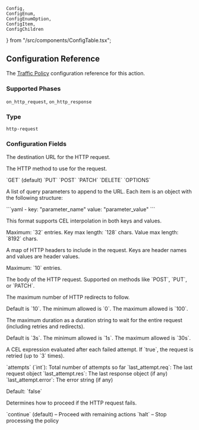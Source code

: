 	Config,
	ConfigEnum,
	ConfigEnumOption,
	ConfigItem,
	ConfigChildren 
} from "/src/components/ConfigTable.tsx";

## Configuration Reference

The [Traffic Policy](/traffic-policy/) configuration
reference for this action.

### Supported Phases

`on_http_request`, `on_http_response`

### Type

`http-request`

### Configuration Fields

<Config>
	<ConfigItem title="url" type="string" required={true} cel={true}>
		<p>
			The destination URL for the HTTP request.
		</p>
	</ConfigItem>
	<ConfigItem title="method" type="enum">
		<p>
			The HTTP method to use for the request.
		</p>
		<ConfigEnum>
			<ConfigEnumOption>`GET` (default)</ConfigEnumOption>
			<ConfigEnumOption>`PUT`</ConfigEnumOption>
			<ConfigEnumOption>`POST`</ConfigEnumOption>
			<ConfigEnumOption>`PATCH`</ConfigEnumOption>
			<ConfigEnumOption>`DELETE`</ConfigEnumOption>
			<ConfigEnumOption>`OPTIONS`</ConfigEnumOption>
		</ConfigEnum>
	</ConfigItem>
	<ConfigItem title="query_params" type="list of objects" cel={true}>
		<p>
			A list of query parameters to append to the URL. Each item is an object with the following structure:
		</p>
```yaml
	- key: "parameter_name"
		value: "parameter_value"
```
		<p>
			This format supports CEL interpolation in both keys and values.
		</p>
		<p>
			Maximum: `32` entries. Key max length: `128` chars. Value max length: `8192` chars.
		</p>
	</ConfigItem>
	<ConfigItem title="headers" type="object" cel={true}>
		<p>
			A map of HTTP headers to include in the request. Keys are header names and values are header values.
		</p>
		<p>
		  Maximum: `10` entries.
		</p>
	</ConfigItem>
	<ConfigItem title="body" type="string" cel={true}>
		<p>
		  The body of the HTTP request. Supported on methods like `POST`, `PUT`, or `PATCH`.
		</p>
	</ConfigItem>
	<ConfigItem title="max_redirects" type="int">
		<p>
		  The maximum number of HTTP redirects to follow.
		</p>
		<p>
			Default is `10`. The minimum allowed is `0`. The maximum allowed is `100`.
		</p>
	</ConfigItem>
	<ConfigItem title="timeout" type="duration">
		<p>
		  The maximum duration as a duration string to wait for the entire request (including retries and redirects).
		</p>
		<p>
			Default is `3s`. The minimum allowed is `1s`. The maximum allowed is `30s`.
		</p>
	</ConfigItem>
	<ConfigItem title="retry_condition" type="string" cel={true}>
		<p>
			A CEL expression evaluated after each failed attempt. If `true`, the request is retried (up to `3` times).
		</p>
		<ConfigEnum label="Supported retry variables">
			<ConfigEnumOption>`attempts` (`int`): Total number of attempts so far</ConfigEnumOption>
			<ConfigEnumOption>`last_attempt.req`: The last request object</ConfigEnumOption>
			<ConfigEnumOption>`last_attempt.res`: The last response object (if any)</ConfigEnumOption>
			<ConfigEnumOption>`last_attempt.error`: The error string (if any)</ConfigEnumOption>
		</ConfigEnum>
		<p>
			Default: `false`
		</p>
	</ConfigItem>
	<ConfigItem title="on_error" type="enum">
		<p>
			Determines how to proceed if the HTTP request fails.
		</p>
		<ConfigEnum>
			<ConfigEnumOption>`continue` (default) – Proceed with remaining actions</ConfigEnumOption>
			<ConfigEnumOption>`halt` – Stop processing the policy</ConfigEnumOption>
		</ConfigEnum>
	</ConfigItem>
</Config>

